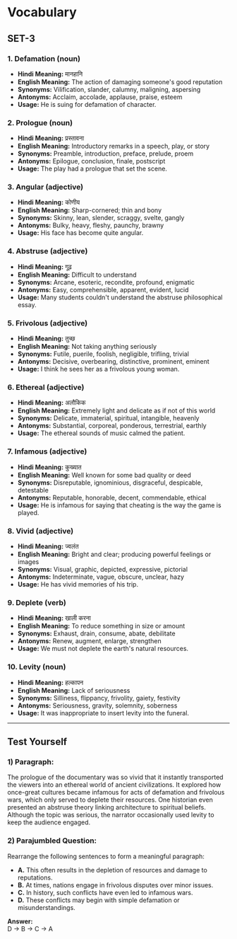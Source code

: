 # Vocabulary 

## SET-3

### 1. Defamation (noun)
- **Hindi Meaning:** मानहानि  
- **English Meaning:** The action of damaging someone's good reputation  
- **Synonyms:** Vilification, slander, calumny, maligning, aspersing  
- **Antonyms:** Acclaim, accolade, applause, praise, esteem  
- **Usage:** He is suing for defamation of character.

### 2. Prologue (noun)
- **Hindi Meaning:** प्रस्तावना  
- **English Meaning:** Introductory remarks in a speech, play, or story  
- **Synonyms:** Preamble, introduction, preface, prelude, proem  
- **Antonyms:** Epilogue, conclusion, finale, postscript  
- **Usage:** The play had a prologue that set the scene.

### 3. Angular (adjective)
- **Hindi Meaning:** कोणीय  
- **English Meaning:** Sharp-cornered; thin and bony  
- **Synonyms:** Skinny, lean, slender, scraggy, svelte, gangly  
- **Antonyms:** Bulky, heavy, fleshy, paunchy, brawny  
- **Usage:** His face has become quite angular.

### 4. Abstruse (adjective)
- **Hindi Meaning:** गूढ़  
- **English Meaning:** Difficult to understand  
- **Synonyms:** Arcane, esoteric, recondite, profound, enigmatic  
- **Antonyms:** Easy, comprehensible, apparent, evident, lucid  
- **Usage:** Many students couldn't understand the abstruse philosophical essay.

### 5. Frivolous (adjective)
- **Hindi Meaning:** तुच्छ  
- **English Meaning:** Not taking anything seriously  
- **Synonyms:** Futile, puerile, foolish, negligible, trifling, trivial  
- **Antonyms:** Decisive, overbearing, distinctive, prominent, eminent  
- **Usage:** I think he sees her as a frivolous young woman.

### 6. Ethereal (adjective)
- **Hindi Meaning:** अलौकिक  
- **English Meaning:** Extremely light and delicate as if not of this world  
- **Synonyms:** Delicate, immaterial, spiritual, intangible, heavenly  
- **Antonyms:** Substantial, corporeal, ponderous, terrestrial, earthly  
- **Usage:** The ethereal sounds of music calmed the patient.

### 7. Infamous (adjective)
- **Hindi Meaning:** कुख्यात  
- **English Meaning:** Well known for some bad quality or deed  
- **Synonyms:** Disreputable, ignominious, disgraceful, despicable, detestable  
- **Antonyms:** Reputable, honorable, decent, commendable, ethical  
- **Usage:** He is infamous for saying that cheating is the way the game is played.

### 8. Vivid (adjective)
- **Hindi Meaning:** ज्वलंत  
- **English Meaning:** Bright and clear; producing powerful feelings or images  
- **Synonyms:** Visual, graphic, depicted, expressive, pictorial  
- **Antonyms:** Indeterminate, vague, obscure, unclear, hazy  
- **Usage:** He has vivid memories of his trip.

### 9. Deplete (verb)
- **Hindi Meaning:** खाली करना  
- **English Meaning:** To reduce something in size or amount  
- **Synonyms:** Exhaust, drain, consume, abate, debilitate  
- **Antonyms:** Renew, augment, enlarge, strengthen  
- **Usage:** We must not deplete the earth's natural resources.

### 10. Levity (noun)
- **Hindi Meaning:** हल्कापन  
- **English Meaning:** Lack of seriousness  
- **Synonyms:** Silliness, flippancy, frivolity, gaiety, festivity  
- **Antonyms:** Seriousness, gravity, solemnity, soberness  
- **Usage:** It was inappropriate to insert levity into the funeral.

---

## Test Yourself

### 1) **Paragraph:**

The prologue of the documentary was so vivid that it instantly transported the viewers into an ethereal world of ancient civilizations. It explored how once-great cultures became infamous for acts of defamation and frivolous wars, which only served to deplete their resources. One historian even presented an abstruse theory linking architecture to spiritual beliefs. Although the topic was serious, the narrator occasionally used levity to keep the audience engaged.

### 2) **Parajumbled Question:**

Rearrange the following sentences to form a meaningful paragraph:

- **A.** This often results in the depletion of resources and damage to reputations.  
- **B.** At times, nations engage in frivolous disputes over minor issues.  
- **C.** In history, such conflicts have even led to infamous wars.  
- **D.** These conflicts may begin with simple defamation or misunderstandings.

**Answer:**  
D → B → C → A


